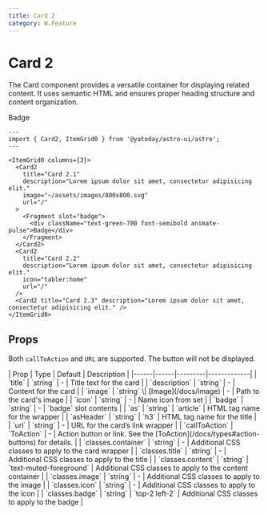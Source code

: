 ```yaml
---
title: Card 2
category: W.Feature
---
```



# Card 2

The Card component provides a versatile container for displaying related content. It uses semantic HTML and ensures proper heading structure and content organization.

<div className="space-y-12">
  <Demo title="">
    <ItemGrid0 columns={3} class="bg-stripe">
      <Card2
        title="Card 2.1"
        description="Lorem ipsum dolor sit amet, consectetur adipisicing elit."
        image="~/assets/images/800x800.svg"
        url="/"
      >
        <Fragment slot="badge">
          <div className="text-green-700 font-semibold animate-pulse">Badge</div>
        </Fragment>
      </Card2>
      <Card2
        title="Card 2.2"
        description="Lorem ipsum dolor sit amet, consectetur adipisicing elit."
        icon="tabler:home"
        url="/"
      />
      <Card2 title="Card 2.3" description="Lorem ipsum dolor sit amet, consectetur adipisicing elit." />
    </ItemGrid0>
  </Demo>
</div>

```astro
---
import { Card2, ItemGrid0 } from '@yatoday/astro-ui/astro';
---

<ItemGrid0 columns={3}>
  <Card2
    title="Card 2.1"
    description="Lorem ipsum dolor sit amet, consectetur adipisicing elit."
    image="~/assets/images/800x800.svg"
    url="/"
  >
    <Fragment slot="badge">
      <div className="text-green-700 font-semibold animate-pulse">Badge</div>
    </Fragment>
  </Card2>
  <Card2
    title="Card 2.2"
    description="Lorem ipsum dolor sit amet, consectetur adipisicing elit."
    icon="tabler:home"
    url="/"
  />
  <Card2 title="Card 2.3" description="Lorem ipsum dolor sit amet, consectetur adipisicing elit." />
</ItemGrid0>
```

## Props

Both `callToAction` and `URL` are supported. The button will not be displayed.

<div className="overflow-x-auto">
  <div className="min-w-xl">
    | Prop | Type | Default | Description |
    |------|------|---------|-------------| 
    | `title` | `string` | - | Title text for the card | | `description` | `string` | - | Content for the card |
    | `image` | `string` \| [Image](/docs/image) | - | Path to the card's image |
    | `icon` | `string` | - | Name icon from set |
    | `badge` | `string` | - | `badge` slot contents |
    | `as` | `string` | `article` | HTML tag name for the wrapper |
    | `asHeader` | `string` | `h3` | HTML tag name for the title |
    | `url` | `string` | - | URL for the card’s link wrapper |
    | `callToAction` | `ToAction` | - | Action button or link. See the [ToAction](/docs/types#action-buttons) for details.  |
    | `classes.container` | `string` | - | Additional CSS classes to apply to the card wrapper |
    | `classes.title` | `string` | - | Additional CSS classes to apply to the title |
    | `classes.content` | `string` | `text-muted-foreground` | Additional CSS classes to apply to the content container |
    | `classes.image` | `string` | - | Additional CSS classes to apply to the image |
    | `classes.icon` | `string` | - | Additional CSS classes to apply to the icon |
    | `classes.badge` | `string` | `top-2 left-2` | Additional CSS classes to apply to the badge |
  </div>
</div>
